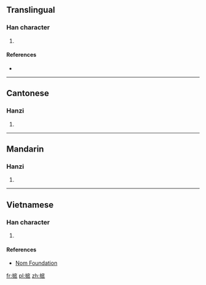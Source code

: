 ==Translingual==

===Han character===
{{Han char|rn=64|rad=手|as=08|sn=11|four=|canj=QIHI,QIHM|ids=⿰扌底}}

# {{defn|Han|sort=手08}}

====References====
* {{Han ref|kx=0437.030|dkj=12246|hdz=31904.020|uh=638B|ud=25483}}

----

==Cantonese==

===Hanzi===
{{yue-hanzi|jyut=[[dai2]]|y=dai2}}

# {{defn|lang=yue|sort=手08}}

----

==Mandarin==

===Hanzi===
{{cmn-hanzi|pin=[[dǐ]] ([[di3]]), [[hǔn]] ([[hun3]])|wg=ti<sup>3</sup>, hun<sup>3</sup>}}

# {{defn|lang=cmn|sort=手08}}

----

==Vietnamese==

===Han character===
{{vi-readings|rs=手08|hanviet=đẩy}}

# {{defn|lang=vi|sort=手08}}

====References====
* [http://nomfoundation.org/common/nom_details.php?codepoint=638b Nom Foundation]

[[fr:掋]]
[[pl:掋]]
[[zh:掋]]